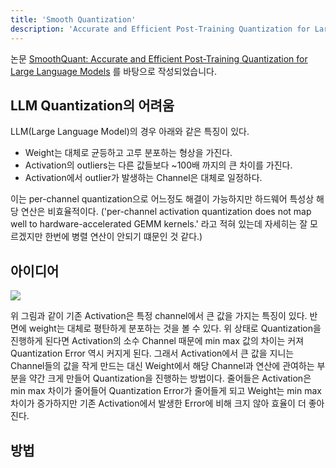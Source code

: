 ```yaml
---
title: 'Smooth Quantization'
description: 'Accurate and Efficient Post-Training Quantization for Large Language Models'
---
```


논문 [SmoothQuant: Accurate and Efficient Post-Training Quantization for Large Language Models]('https://arxiv.org/abs/2211.10438') 를 바탕으로 작성되었습니다.

## LLM Quantization의 어려움
LLM(Large Language Model)의 경우 아래와 같은 특징이 있다.
* Weight는 대체로 균등하고 고루 분포하는 형상을 가진다.
* Activation의 outliers는 다른 값들보다 ~100배 까지의 큰 차이를 가진다.
* Activation에서 outlier가 발생하는 Channel은 대체로 일정하다.

이는 per-channel quantization으로 어느정도 해결이 가능하지만 하드웨어 특성상 해당 연산은 비효율적이다.
('per-channel activation quantization does not map well to hardware-accelerated GEMM kernels.' 라고 적혀 있는데 자세히는 잘 모르겠지만 한번에 병렬 연산이 안되기 떄문인 것 같다.)

## 아이디어
![](assets/0000_acts_weights_graph.PNG)

위 그림과 같이 기존 Activation은 특정 channel에서 큰 값을 가지는 특징이 있다.
반면에 weight는 대체로 평탄하게 분포하는 것을 볼 수 있다.
위 상태로 Quantization을 진행하게 된다면 Activation의 소수 Channel 때문에 min max 값의 차이는 커져 Quantization Error 역시 커지게 된다.
그래서 Activation에서 큰 값을 지니는 Channel들의 값을 작게 만드는 대신 Weight에서 해당 Channel과 연산에 관여하는 부분을 약간 크게 만들어 Quantization을 진행하는 방법이다.
줄어들은 Activation은 min max 차이가 줄어들어 Quantization Error가 줄어들게 되고 Weight는 min max 차이가 증가하지만 기존 Activation에서 발생한 Error에 비해 크지 않아 효율이 더 좋아진다.

## 방법
